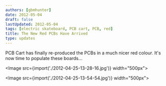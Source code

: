 ```yaml
---
authors: [gbmhunter]
date: 2012-05-04
draft: false
lastUpdated: 2012-05-04
tags: [electric skateboard, PCB cart, PCB, red]
title: The New Red PCBs Have Arrived
type: updates
---
```


PCB Cart has finally re-produced the PCBs in a much nicer red colour. It's now time to populate these boards...

<Image src={import('./2012-04-25-13-28-16.jpg')} width="500px"></Image>

<Image src={import('./2012-04-25-13-54-54.jpg')} width="500px"></Image>
